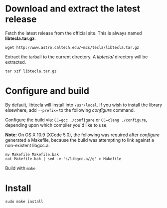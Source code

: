 = Download and extract the latest release =
Fetch the latest release from the official site. This is always named '''libtecla.tar.gz'''.

<pre>
wget http://www.astro.caltech.edu/~mcs/tecla/libtecla.tar.gz
</pre>

Extract the tarball to the current directory. A ''libtecla/'' directory will be extracted.

<pre>
tar xzf libtecla.tar.gz
</pre>

= Configure and build =

By default, libtecla will install into <code>/usr/local</code>.  If you wish to install the library elsewhere, add <code>--prefix=<desired location></code> to the following ''configure'' command.

Configure the build via: <code>CC=gcc ./configure</code> or <code>CC=clang ./configure</code>, depending upon which compiler you'd like to use.

'''Note:''' On OS X 10.9 (XCode 5.0), the following was required after ''configure'' generated a Makefile, because the build was attempting to link against a non-existent libgcc.a.
<pre>
mv Makefile Makefile.bak
cat Makefile.bak | sed -e 's/libgcc.a//g' > Makefile
</pre>

Build with <code>make</code>

= Install =
<pre>sudo make install</pre>